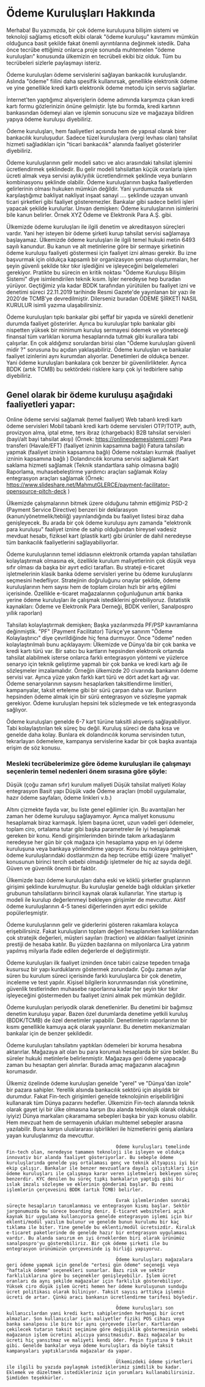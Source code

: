
# Ödeme Kuruluşları Hakkında


Merhaba!
Bu yazımızda, bir çok ödeme kuruluşuna bilişim sistemi ve teknoloji sağlamış eticsoft ekibi olarak "ödeme kuruluşu" kavramını mümkün olduğunca basit şekilde fakat önemli ayrıntılarına değinmek istedik. Daha önce tecrübe ettiğimiz onlarca proje sonunda muhtemelen "ödeme kuruluşları" konusunda ülkemizin en tecrübeli ekibi biz olduk. Tüm bu tecrübeleri sizlerle paylaşmayı isteriz.


Ödeme kuruluşları ödeme servislerini sağlayan bankacılık kuruluşlarıdır. Aslında "ödeme" fiilini daha spesifik kullanırsak, genellikle elektronik ödeme ve yine genellikle kredi kartlı elektronik ödeme metodu için servis sağlarlar.

İnternet'ten yaptığımız alışverişlerin ödeme adımında karşımıza çıkan kredi kartı formu gözlerinizin önüne gelmiştir. İşte bu formda, kredi kartının bankasından ödemeyi alan ve işlemin sonucunu size ve mağazaya bildiren yapıya ödeme kuruluşu diyebiliriz.

Ödeme kuruluşları, hem faaliyetleri açısında hem de yapısal olarak birer bankacılık kuruluşudur. Sadece tüzel kuruluşlara (vergi levhası olan) tahsilat hizmeti sağladıkları için "ticari bankacılık" alanında faaliyet gösterirler diyebiliriz.

Ödeme kuruluşlarının gelir modeli satıcı ve alıcı arasındaki tahsilat işlemini ücretlendirmek şeklindedir. Bu gelir modeli tahsilattan küçük oranlarla işlem ücreti almak veya servisi aylık/yıllık ücretlendirmek şeklinde veya bunların kombinasyonu şeklinde olabilir. Ödeme kuruluşlarının başka faaliyetlerden gelirlerinin olması hukuken mümkün değildir. Yani yurdumuzda sık karşılaştığımız bakliyat nakliyat inşaat sanayi …. şeklinde uzayan unvanlı ticari şirketleri gibi faaliyet gösteremezler. Bankalar gibi sadece belirli işleri yapacak şekilde kurulurlar. Unvan demişken: Ödeme kuruluşlarının isimlerini bile kanun belirler. Örnek XYZ Ödeme ve Elektronik Para A.Ş. gibi.


Ülkemizde ödeme kuruluşları ile ilgili denetim ve akreditasyon süreçleri vardır. Yani her isteyen bir ödeme şirketi kurup tahsilat servisi sağlamaya başlayamaz. Ülkemizde ödeme kuruluşları ile ilgili temel hukuki metin 6493 sayılı kanundur. Bu kanun ve alt metinlerine göre bir sermaye şirketinin ödeme kuruluşu faaliyeti göstermesi için faaliyet izni alması gerekir. Bu izne başvurmak için oldukça kapsamlı bir organizasyon şeması oluşturmaları, her şeyin güvenli şekilde tıkır tıkır işlediğini ve işleyeceğini belgelemeleri gerekiyor. Pratikte bu sürecin en kritik noktası "Ödeme Kuruluşu Bilişim Sistemi" diye isimlendirilen teknik kısım. İşler neredeyse hep buradan yürüyor.
Geçtiğimiz yıla kadar BDDK tarafından yürütülen bu faaliyet izni ve denetimi süreci 22.11.2019 tarihinde Resmi Gazete'de yayınlanan bir yazı ile 2020'de TCMB'ye devredilmiştir. Dilerseniz buradan ÖDEME ŞİRKETİ NASIL KURULUR isimli yazıma ulaşabilirsiniz.

Ödeme kuruluşları tıpkı bankalar gibi şeffaf bir yapıda ve sürekli denetlenir durumda faaliyet gösterirler. Ayrıca bu kuruluşlar tıpkı bankalar gibi nispetten yüksek bir minimum kuruluş sermayesi ödemek ve yöneteceği finansal tüm varlıkları koruma hesaplarında tutmak gibi kurallara tabi çalışırlar. En çok aldığımız sorulardan birisi olan "Ödeme kuruluşları güvenli midir ?" sorusuna bu açıdan yaklaşabiliriz. Ödeme kuruluşları ve bankalar faaliyet izinlerini aynı kurumdan alıyorlar. Denetimleri de oldukça benzer. Yani ödeme kuruluşları bankalara çok benzer bir güvenilirlikteler. Ayrıca BDDK (artık TCMB) bu sektördeki risklere karşı çok iyi tedbirlere sahip diyebiliriz.

## Genel olarak bir ödeme kuruluşu aşağıdaki faaliyetleri yapar:

Online ödeme servisi sağlamak (temel faaliyet)
Web tabanlı kredi kartı ödeme servisleri
Mobil tabanlı kredi kartı ödeme servisleri
OTP/TOTP, auth, provizyon alma, iptal etme, ters ibraz (chargeback)
B2B tahsilat servisleri (bayi/alt bayi tahsilat akışı) (Örnek: https://onlineodemesistemi.com)
Para transferi (Havale/EFT) (faaliyet izninin kapsamına bağlı)
Fatura tahsilatı yapmak (faaliyet izninin kapsamına bağlı)
Ödeme noktaları kurmak (faaliyet izninin kapsamına bağlı )
Dolandırıcılık koruma servisi sağlamak
Kart saklama hizmeti sağlamak (Teknik standartlara sahip olmasına bağlı)
Raporlama, muhasebeleştirme yardımcı araçları sağlamak
Kolay entegrasyon araçları sağlamak (Örnek: https://www.slideshare.net/MahmutGLERCE/payment-facilitator-opensource-pitch-deck )

Ülkemizde çalışmalarının bitmek üzere olduğunu tahmin ettiğimiz PSD-2 (Payment Service Directive) benzeri bir deklarasyon (kanun/yönetmelik/tebliğ) yayınlandığında bu faaliyet listesi biraz daha genişleyecek. Bu arada bir çok ödeme kuruluşu aynı zamanda "elektronik para kuruluşu" faaliyet iznine de sahip olduğundan bireysel vadesiz mevduat hesabı, fiziksel kart (plastik kart) gibi ürünler de dahil neredeyse tüm bankacılık faaliyetlerini sağlayabiliyorlar.

Ödeme kuruluşlarının temel iddiasının elektronik ortamda yapılan tahsilatları kolaylaştırmak olmasına ek, özellikle kurulum maliyetlerinin çok düşük veya sıfır olması da başka bir ayırt edici tarafları. Bu strateji e-ticaret işletmelerinin klasik banka ödeme servisleri yerine bu ödeme kuruluşlarını seçmesini hedefliyor. Stratejinin doğruluğunu onaylar şekilde, ödeme kuruluşlarının hem sayısı hem de toplam ciroları hızlı bir artış eğilimi içerisinde. Özellikle e-ticaret mağazalarının çoğunluğunun artık banka yerine ödeme kuruluşları ile çalışmak istediklerini görebiliyoruz. (İstatistik kaynakları: Ödeme ve Elektronik Para Derneği, BDDK verileri, Sanalpospro yıllık raporları)

Tahsilatı kolaylaştırmak demişken; Başka yazılarımızda PF/PSP kavramlarına değinmiştik. "PF" (Payment Facilitator) Türkçe'ye sanırım "Ödeme Kolaylaştırıcı" diye çevrildiğinde hiç fena durmuyor. Önce "ödeme" neden kolaylaştırılmalı bunu açıklayayım: Ülkemizde ve Dünya'da bir çok banka ve kredi kartı türü var. Bir satıcı bu kartların hepsinden elektronik ortamda tahsilat alabilmek isterse onlarca farklı entegrasyon yöntemi ve yüzlerce senaryo için teknik geliştirme yapmalı bir çok banka ve kredi kartı ağı ile sözleşmeler imzalamalıdır. Örneğin ülkemizde 20 civarında bankanın ödeme servisi var. Ayrıca yüze yakın farklı kart türü ve dört adet kart ağı var. Ödeme senaryolarının sayısını hesaplarken taksitlendirme limitleri, kampanyalar, taksit erteleme gibi bir sürü çarpan daha var. Bunların hepsinden ödeme almak için bir sürü entegrasyon ve sözleşme yapmak gerekiyor. Ödeme kuruluşları hepsini tek sözleşmede ve tek entegrasyonda sağlıyor.

Ödeme kuruluşları genelde 6-7 kart türüne taksitli alışveriş sağlayabiliyor. Tabi kolaylaştırılan tek süreç bu değil. Kuruluş süreci de daha kısa ve genelde daha kolay. Bunlara ek dolandırıcılık koruma servisinden tutun, tekrarlayan ödemelere, kampanya servislerine kadar bir çok başka avantaja erişim de söz konusu.

### Mesleki tecrübelerimize göre ödeme kuruluşları ile çalışmayı seçenlerin temel nedenleri önem sırasına göre şöyle:

Düşük (çoğu zaman sıfır) kurulum maliyeti
Düşük tahsilat maliyeti
Kolay entegrasyon
Basit yapı
Düşük vade
Ödeme araçları (mobil uygulamalar, hazır ödeme sayfaları, ödeme linkleri v.b.)

Altını çizmekte fayda var, bu liste genel eğilimler için. Bu avantajları her zaman her ödeme kuruluşu sağlayamıyor. Ayrıca maliyet konusunu hesaplamak biraz karmaşık. İşlem başına ücret, uzun vadeli geri ödemeler, toplam ciro, ortalama tutar gibi başka parametreler ile iyi hesaplamak gereken bir konu. Kendi girişimlerimden birinde takım arkadaşlarım neredeyse her gün bir çok mağaza için hesaplama yapıp en iyi ödeme kuruluşuna veya bankaya yönlendirme yapıyor. Konu bu noktaya gelmişken, ödeme kuruluşlarındaki dostlarımızın da hep tecrübe ettiği üzere "maliyet" konusunun birinci tercih sebebi olmadığı işletmeler de hiç az sayıda değil. Güven ve güvenlik önemli bir faktör.

Ülkemizde bazı ödeme kuruluşları daha eski ve köklü şirketler gruplarının girişimi şeklinde kurulmuştur. Bu kuruluşlar genelde bağlı oldukları şirketler grubunun tahsilatlarını birincil kaynak olarak kullanırlar. Yine startup iş modeli ile kurulup değerlenmeyi bekleyen girişimler de mevcuttur. Aktif ödeme kuruluşlarının 4-5 tanesi diğerlerinden ayırt edici şekilde popülerleşmiştir.

Ödeme kuruluşlarının gelir ve giderlerini gösteren rakamlara kolayca erişebilirsiniz. Fakat kuruluşların toplam değeri hesaplanırken karlılıklarından çok stratejik değerleri, müşteri sayıları (traction) ve aldıkları faaliyet izninin prestiji de hesaba katılır. Bu yüzden bazılarına on milyonlarca Lira yatırım yapılmış milyarla ifade edilen değerlerde el değiştirmiştir.

Ödeme kuruluşları ilk faaliyet izninden önce tabiri caizse tepeden tırnağa kusursuz bir yapı kurduklarını göstermek zorundadır. Çoğu zaman aylar süren bu kurulum süreci içerisinde farklı kuruluşlarca bir çok denetim, inceleme ve test yapılır. Kişisel bilgilerin korunmasından risk yönetimine, güvenlik testlerinden muhasebe raporlarına kadar her şeyin tıkır tıkır işleyeceğini göstermeden bu faaliyet iznini almak pek mümkün değildir.

Ödeme kuruluşları periyodik olarak denetlenirler. Bu denetimi bir bağımsız denetim kuruluşu yapar. Bazen özel durumlarda denetime yetkili kuruluş (BDDK/TCMB) de özel denetimler yapabilir. Denetimlerin raporlarının bir kısmı genellikle kamuya açık olarak yayınlanır. Bu denetim mekanizmaları bankalar için de benzer şekildedir.

Ödeme kuruluşları tahsilatını yaptıkları ödemeleri bir koruma hesabına aktarırlar. Mağazaya ait olan bu para korumalı hesaplarda bir süre bekler. Bu süreler hukuki metinlerle belirlenmiştir. Mağazaya geri ödeme yapacağı zaman bu hesaptan geri alınırlar. Burada amaç mağazanın alacağının korumasıdır.

Ülkemiz özelinde ödeme kuruluşları genelde "yerel" ve "Dünya'dan izole" bir pazara sahipler. Yerellik alsında bankacılık sektörü için alışıldık bir durumdur. Fakat Fin-tech girişimleri genelde teknolojinin erişebilirliğini kullanarak tüm Dünya pazarını hedefler. Ülkemizin Fin-tech alanında teknik olarak gayet iyi bir ülke olmasına karşın (bu alanda teknolojik olarak oldukça iyiyiz) Dünya markaları çıkaramama sebepleri başka bir yazı konusu olabilir. Hem mevzuat hem de sermayenin ufukları muhtemel sebepler arasına yazılabilir. Buna karşın uluslararası işbirlikleri ile hizmetlerini geniş alanlara yayan kuruluşlarımız da mevcuttur.

                                            Ödeme kuruluşları temelinde Fin-tech olan, neredeyse tamamen teknoloji ile işleyen ve oldukça innovativ bir alanda faaliyet gösteriyorlar. Bu sebeple ödeme kuruluşlarında genelde yaş ortalaması genç ve teknik altyapısı iyi bir ekip çalışır. Bankalar ile benzer mevzuatlara dayalı çalıştıkları için ödeme kuruluşları ile çalışmaya karar veren işletmeleri bekleyen süreç benzerdir. KYC denilen bu süreç tıpkı bankaların yaptığı gibi bir ıslak imzalı sözleşme ve eklerinin gönderimi başlar. Bu resmi işlemlerin çerçevesini BDDK (artık TCMB) belirler.

                                            Evrak işlemlerinden sonraki süreçte hesapların tanımlanması ve entegrasyon kısmı başlar. Sektör jargonumuzda bu sürece boarding denir. E-ticaret websiteleri açık kaynak bir uygulama kullanıyorsa genelde entegrasyon işlemi için bir eklenti/modül yazılım bulunur ve genelde bunun kurulumu bir kaç tıklama ile biter. Yine genelde bu eklenti/modül ücretsizdir. Kiralık e-ticaret paketlerinde de genelde hazır bir entegrasyon uygulaması vardır. Bu alanda sanırım en iyi örneklerden biri olarak ürünümüz sanalpospro'yu gösterebiliriz. Bir çok ödeme şirketi ile bu entegrasyon ürünümüzün çerçevesinde iş birliği yapıyoruz.

                                            Ödeme kuruluşları mağazalara geri ödeme yapmak için genelde "ertesi gün ödeme" seçeneği veya "haftalık ödeme" seçenekleri sunarlar. Bazı risk ve sektör farklılıklarına göre bu seçenekler genişleyebilir. İşlem ücret oranları da aynı şekilde mağazalar için farklılık gösterebiliyor. Yüksek ciro düşük işlem ücreti hemen her ödeme kuruluşunun sunduğu ücret politikası olarak biliniyor. Taksit sayısı arttıkça işlemin ücreti de artar. Çünkü aracı bankanın ücretlendirme tarifesi böyledir.

                                            Ödeme kuruluşları son kullanıcılardan yani kredi kartı sahiplerinden herhangi bir ücret almazlar. Son kullanıcılar için maliyetler fiziki POS cihazı veya banka sanalposu ile bire bir aynı çerçevede ilerler. Kartlardan çekilecek tutarın taksit seçimine göre değişiklik göstermesinin sebebi mağazanın işlem ücretini alıcıya yansıtmasıdır. Bazı mağazalar bu ücreti hiç yansıtmaz ve maliyeti kendi öder. Peşin fiyatına 9 taksit gibi. Genelde bankalar veya ödeme kuruluşları da böyle taksit kampanyaları yaptıklarında mağazalar da yapar.

                                            Ülkemizdeki ödeme şirketleri ile ilgili bu yazıda paylaşmak istediklerimiz şimdilik bu kadar. Eklemek ve düzeltmek istedikleriniz için yorumları kullanabilirsiniz. Şimdiden teşekkürler.

